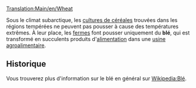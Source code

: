 [[Translation:Main/en/Wheat]]{{en/-}}
{{fr/Cargaison|nom=Blé
|image=Grain.png
|produit=[[Main/fr/Ferme|Ferme]]
|accepté=[[Main/fr/Usine agroalimentaire|Usine agroalimentaire]]
}}

Sous le climat subarctique, les [[Main/fr/Céréales|cultures de céréales]] trouvées dans les régions tempérées ne peuvent pas pousser à cause des températures extrêmes. À leur place, les [[Main/fr/Ferme|fermes]] font pousser uniquement du '''blé''', qui est transformé en succulents produits d'[[Main/fr/Nourriture|alimentation]] dans une [[Main/fr/Usine agroalimentaire|usine agroalimentaire]].

==Historique==
Vous trouverez plus d'information sur le blé en général sur [http://www.wikipedia.org/wiki/fr:Blé Wikipedia:Blé].